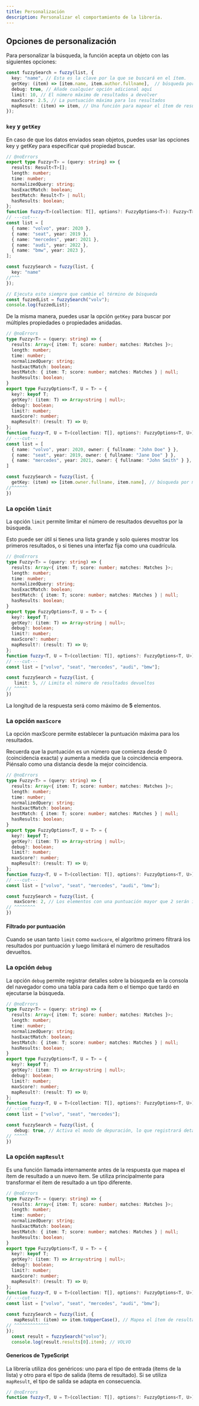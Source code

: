 ```yaml
---
title: Personalización
description: Personalizar el comportamiento de la librería.
---
```


## Opciones de personalización

Para personalizar la búsqueda, la función acepta un objeto con las siguientes opciones:

```ts title="index.ts"
const fuzzySearch = fuzzy(list, {
  key: "name", // Esta es la clave por la que se buscará en el ítem.
  getKey: (item) => [item.name, item.author.fullname],  // búsqueda por múltiples propiedades
  debug: true, // Añade cualquier opción adicional aquí
  limit: 10, // El número máximo de resultados a devolver
  maxScore: 2.5, // La puntuación máxima para los resultados
  mapResult: (item) => item, // Una función para mapear el ítem de resultado a un nuevo objeto
});
```

### `key` y `getKey`

En caso de que los datos enviados sean objetos, puedes usar las opciones key y getKey para especificar qué propiedad buscar.

```ts twoslash title="index.ts"
// @noErrors
export type Fuzzy<T> = (query: string) => {
  results: Result<T>[];
  length: number;
  time: number;
  normalizedQuery: string;
  hasExactMatch: boolean;
  bestMatch: Result<T> | null;
  hasResults: boolean;
};
function fuzzy<T>(collection: T[], options?: FuzzyOptions<T>): Fuzzy<T>;
// ---cut---
const list = [
  { name: "volvo", year: 2020 },
  { name: "seat", year: 2019 },
  { name: "mercedes", year: 2021 },
  { name: "audi", year: 2022 },
  { name: "bmw", year: 2023 },
];

const fuzzySearch = fuzzy(list, {
  key: "name" 
//^^^
});

// Ejecuta esto siempre que cambie el término de búsqueda
const fuzzedList = fuzzySearch("volv");
console.log(fuzzedList); 

```

De la misma manera, puedes usar la opción `getKey` para buscar por múltiples propiedades o propiedades anidadas.


```ts twoslash title="index.ts"
// @noErrors
type Fuzzy<T> = (query: string) => {
  results: Array<{ item: T; score: number; matches: Matches }>;
  length: number;
  time: number;
  normalizedQuery: string;
  hasExactMatch: boolean;
  bestMatch: { item: T; score: number; matches: Matches } | null;
  hasResults: boolean;
}
export type FuzzyOptions<T, U = T> = {
  key?: keyof T;
  getKey?: (item: T) => Array<string | null>;
  debug?: boolean;
  limit?: number;
  maxScore?: number;
  mapResult?: (result: T) => U;
};
function fuzzy<T, U = T>(collection: T[], options?: FuzzyOptions<T, U>): Fuzzy<U>;
// ---cut---
const list = [
  { name: "volvo", year: 2020, owner: { fullname: "John Doe" } },
  { name: "seat", year: 2019, owner: { fullname: "Jane Doe" } },
  { name: "mercedes", year: 2021, owner: { fullname: "John Smith" } },
]

const fuzzySearch = fuzzy(list, {
  getKey: (item) => [item.owner.fullname, item.name], // búsqueda por múltiples propiedades
//^^^^^^
})


```

### La opción `limit`

La opción `limit` permite limitar el número de resultados devueltos por la búsqueda.

Esto puede ser útil si tienes una lista grande y solo quieres mostrar los primeros resultados, o si tienes una interfaz fija como una cuadrícula.

```ts twoslash title="index.ts"
// @noErrors
type Fuzzy<T> = (query: string) => {
  results: Array<{ item: T; score: number; matches: Matches }>;
  length: number;
  time: number;
  normalizedQuery: string;
  hasExactMatch: boolean;
  bestMatch: { item: T; score: number; matches: Matches } | null;
  hasResults: boolean;
}
export type FuzzyOptions<T, U = T> = {
  key?: keyof T;
  getKey?: (item: T) => Array<string | null>;
  debug?: boolean;
  limit?: number;
  maxScore?: number;
  mapResult?: (result: T) => U;
};
function fuzzy<T, U = T>(collection: T[], options?: FuzzyOptions<T, U>): Fuzzy<U>;
// ---cut---
const list = ["volvo", "seat", "mercedes", "audi", "bmw"];

const fuzzySearch = fuzzy(list, {
   limit: 5, // Limita el número de resultados devueltos
// ^^^^^
})
```

La longitud de la respuesta será como máximo de **5** elementos.


### La opción `maxScore`

La opción maxScore permite establecer la puntuación máxima para los resultados.

Recuerda que la puntuación es un número que comienza desde 0 (coincidencia exacta) y aumenta a medida que la coincidencia empeora. Piénsalo como una distancia desde la mejor coincidencia.

```ts twoslash title="index.ts"
// @noErrors
type Fuzzy<T> = (query: string) => {
  results: Array<{ item: T; score: number; matches: Matches }>;
  length: number;
  time: number;
  normalizedQuery: string;
  hasExactMatch: boolean;
  bestMatch: { item: T; score: number; matches: Matches } | null;
  hasResults: boolean;
}
export type FuzzyOptions<T, U = T> = {
  key?: keyof T;
  getKey?: (item: T) => Array<string | null>;
  debug?: boolean;
  limit?: number;
  maxScore?: number;
  mapResult?: (result: T) => U;
};
function fuzzy<T, U = T>(collection: T[], options?: FuzzyOptions<T, U>): Fuzzy<U>;
// ---cut---
const list = ["volvo", "seat", "mercedes", "audi", "bmw"];

const fuzzySearch = fuzzy(list, {
   maxScore: 2, // Los elementos con una puntuación mayor que 2 serán ignorados (solo se devolverán elementos similares)
// ^^^^^^^^
})

```

#### Filtrado por puntuación
Cuando se usan tanto `limit` como `maxScore`, el algoritmo primero filtrará los resultados por puntuación y luego limitará el número de resultados devueltos.

### La opción `debug`

La opción `debug` permite registrar detalles sobre la búsqueda en la consola del navegador como una tabla para cada ítem o el tiempo que tardó en ejecutarse la búsqueda.

```ts twoslash title="index.ts"
// @noErrors
type Fuzzy<T> = (query: string) => {
  results: Array<{ item: T; score: number; matches: Matches }>;
  length: number;
  time: number;
  normalizedQuery: string;
  hasExactMatch: boolean;
  bestMatch: { item: T; score: number; matches: Matches } | null;
  hasResults: boolean;
}
export type FuzzyOptions<T, U = T> = {
  key?: keyof T;
  getKey?: (item: T) => Array<string | null>;
  debug?: boolean;
  limit?: number;
  maxScore?: number;
  mapResult?: (result: T) => U;
};
function fuzzy<T, U = T>(collection: T[], options?: FuzzyOptions<T, U>): Fuzzy<U>;
// ---cut---
const list = ["volvo", "seat", "mercedes"];

const fuzzySearch = fuzzy(list, {
   debug: true, // Activa el modo de depuración, lo que registrará detalles sobre la búsqueda en la consola
// ^^^^^
})

```

### La opción `mapResult`

Es una función llamada internamente antes de la respuesta que mapea el ítem de resultado a un nuevo ítem. Se utiliza principalmente para transformar el ítem de resultado a un tipo diferente.


```ts twoslash title="index.ts"
// @noErrors
type Fuzzy<T> = (query: string) => {
  results: Array<{ item: T; score: number; matches: Matches }>;
  length: number;
  time: number;
  normalizedQuery: string;
  hasExactMatch: boolean;
  bestMatch: { item: T; score: number; matches: Matches } | null;
  hasResults: boolean;
}
export type FuzzyOptions<T, U = T> = {
  key?: keyof T;
  getKey?: (item: T) => Array<string | null>;
  debug?: boolean;
  limit?: number;
  maxScore?: number;
  mapResult?: (result: T) => U;
};
function fuzzy<T, U = T>(collection: T[], options?: FuzzyOptions<T, U>): Fuzzy<U>;
// ---cut---
const list = ["volvo", "seat", "mercedes", "audi", "bmw"];

const fuzzySearch = fuzzy(list, {
   mapResult: (item) => item.toUpperCase(), // Mapea el ítem de resultado a un nuevo ítem
// ^^^^^^^^^^^^^
});
  const result = fuzzySearch("volvo");
  console.log(result.results[0].item); // VOLVO
```

#### Genericos de TypeScript
La librería utiliza dos genéricos: uno para el tipo de entrada (ítems de la lista) y otro para el tipo de salida (ítems de resultado). Si se utiliza `mapResult`, el tipo de salida se adapta en consecuencia.

```ts twoslash title="index.ts"
// @noErrors
function fuzzy<T, U = T>(collection: T[], options?: FuzzyOptions<T, U>): Fuzzy<U>;
```

